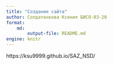 ```yaml
---
title: "Создание сайта"
author: Солдатенкова Ксения БИСО-03-20
format: 
    md:
        output-file: README.md
engine: knitr
---
```


https://ksu9999.github.io/SAZ_NSD/